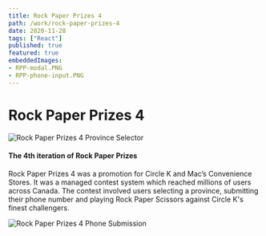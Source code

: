 ```yaml
---
title: Rock Paper Prizes 4
path: /work/rock-paper-prizes-4
date: 2020-11-28
tags: ["React"]
published: true
featured: true
embeddedImages:
- RPP-modal.PNG
- RPP-phone-input.PNG
---
```



# Rock Paper Prizes 4

![Rock Paper Prizes 4 Province Selector](../../images/rock-paper-prizes-4/rockpaperprizes.jpg)

#### The 4th iteration of Rock Paper Prizes

Rock Paper Prizes 4 was a promotion for Circle K and Mac’s Convenience Stores.
It was a managed contest system which reached millions of users across Canada.
The contest involved users selecting a province, submitting their phone number and playing
Rock Paper Scissors against Circle K's finest challengers.

![Rock Paper Prizes 4 Phone Submission](../../images/rock-paper-prizes-4/RPP-phone-input.PNG)